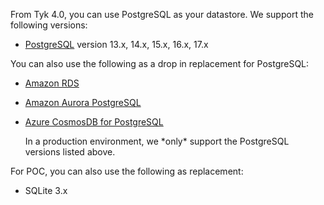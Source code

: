 ---
---

From Tyk 4.0, you can use PostgreSQL as your datastore. We support the following versions:

- [PostgreSQL](https://www.postgresql.org) version 13.x, 14.x, 15.x, 16.x, 17.x

You can also use the following as a drop in replacement for PostgreSQL:

- [Amazon RDS](https://aws.amazon.com/rds/)
- [Amazon Aurora PostgreSQL](https://docs.aws.amazon.com/AmazonRDS/latest/AuroraUserGuide/Aurora.AuroraPostgreSQL.html)
- [Azure CosmosDB for PostgreSQL](https://learn.microsoft.com/en-us/azure/cosmos-db/postgresql/introduction)



    <Note>
    In a production environment, we *only* support the PostgreSQL versions listed above.
    </Note>


For POC, you can also use the following as replacement:

- SQLite 3.x
